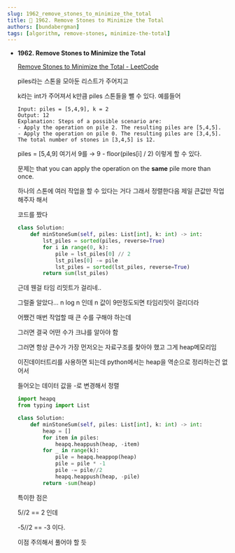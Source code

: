 ```yaml
---
slug: 1962_remove_stones_to_minimize_the_total
title: 🚀 1962. Remove Stones to Minimize the Total
authors: [bundabergman]
tags: [algorithm, remove-stones, minimize-the-total]
---
```


- **1962. Remove Stones to Minimize the Total**    
    
    [Remove Stones to Minimize the Total - LeetCode](https://leetcode.com/problems/remove-stones-to-minimize-the-total/)   
    
        
    piles라는 스톤을 모아둔 리스트가 주어지고   
    
    
  
    k라는 int가 주어져서 k만큼 piles 스톤들을 뺄 수 있다. 예를들어   
    
    ```
    Input: piles = [5,4,9], k = 2
    Output: 12
    Explanation: Steps of a possible scenario are:
    - Apply the operation on pile 2. The resulting piles are [5,4,5].
    - Apply the operation on pile 0. The resulting piles are [3,4,5].
    The total number of stones in [3,4,5] is 12.
    ```
    
    piles = [5,4,9] 여기서 9를 → 9 - floor(piles[i] / 2) 이렇게 할 수 있다. 
    
    문제는 that you can apply the operation on the **same** pile more than once.
    
    하나의 스톤에 여러 작업을 할 수 있다는 거다 그래서 정렬한다음 제일 큰값만 작업해주자 해서 
    
    코드를 짰다
    
    ```python
    class Solution:
        def minStoneSum(self, piles: List[int], k: int) -> int:
            lst_piles = sorted(piles, reverse=True)
            for i in range(0, k):
                pile = lst_piles[0] // 2
                lst_piles[0] -= pile
                lst_piles = sorted(lst_piles, reverse=True)
            return sum(lst_piles)
    ```
    
    근데 웬걸 타임 리밋트가 걸리네..
    
    그럴줄 알았다… n log n 인데 n 값이 9만정도되면 타임리밋이 걸리더라
    
    어쨌건 매번 작업할 때 큰 수를 구해야 하는데
    
    그러면 결국 어떤 수가 크냐를 알아야 함
    
    그러면 항상 큰수가 가장 먼저오는 자료구조를 찾아야 했고 그게 heap메모리임
    
    이진데이터트리를 사용하면 되는데 python에서는 heap을 역순으로 정리하는건 없어서
    
    들어오는 데이터 값을 -로 변경해서 정렬
    
    ```python
    import heapq
    from typing import List
    
    class Solution:
        def minStoneSum(self, piles: List[int], k: int) -> int:
            heap = []
            for item in piles:
                heapq.heappush(heap, -item)
            for _ in range(k):
                pile = heapq.heappop(heap)
                pile = pile * -1
                pile -= pile//2
                heapq.heappush(heap, -pile)
            return -sum(heap)
    
    ```
    
    특이한 점은 
    
    5//2 == 2 인데
    
    -5//2 == -3 이다. 
    
    이점 주의해서 풀어야 할 듯